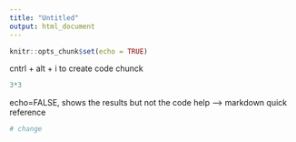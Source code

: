 ```yaml
---
title: "Untitled"
output: html_document
---
```


```r
knitr::opts_chunk$set(echo = TRUE)
```

cntrl + alt + i to create code chunck
```r
3*3

```
echo=FALSE, shows the results but not the code
help --> markdown quick reference 
```r
# change
```

